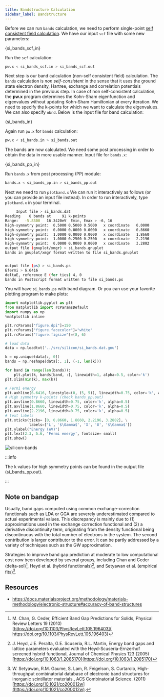 ```yaml
---
title: Bandstructure Calculation
sidebar_label: Bandstructure
---
```


Before we can run `bands` calculation, we need to perform single-point [self
consistent field calculation](scf.mdx). We have our input `scf` file with some
new parameters:


<CodeBlock language="bash" title="src/silicon/si_bands_scf.in" showLineNumbers>{si_bands_scf_in}</CodeBlock>

Run the `scf` calculation:

```bash
pw.x < si_bands_scf.in > si_bands_scf.out
```

Next step is our band calculation (non-self consistent field) calculation. The
`bands` calculation is *non self-consistent* in the sense that it uses the
ground state electron density, Hartree, exchange and correlation potentials
determined in the previous step. In case of non self-consistent calculation, the
**pw.x** program determines the Kohn-Sham eigenfunction and eigenvalues without
updating Kohn-Sham Hamiltonian at every iteration. We need to specify the
k-points for which we want to calculate the eigenvalues. We can also specify
`nbnd`. Below is the input file for band calculation:


<CodeBlock language="bash" title="src/silicon/si_bands.in" showLineNumbers>{si_bands_in}</CodeBlock>

Again run `pw.x` for `bands` calculation:

```bash
pw.x < si_bands.in > si_bands.out
```

The bands are now calculated. We need some post processing in order to obtain
the data in more usable manner. Input file for `bands.x`:


<CodeBlock language="bash" title="src/silicon/si_bands_pp.in" showLineNumbers>{si_bands_pp_in}</CodeBlock>

Run `bands.x` from post processing (PP) module:

```bash
bands.x < si_bands_pp.in > si_bands_pp.out
```

Next we need to run `plotband.x` We can run it interactively as follows (or you
can provide an input file instead). In order to run interactively, type
`plotband.x` in your terminal.

```bash
     Input file > si_bands.dat
Reading    8 bands at     91 k-points
Range:   -5.8300   16.3420eV  Emin, Emax > -6, 16
high-symmetry point:  0.5000 0.5000 0.5000   x coordinate   0.0000
high-symmetry point:  0.0000 0.0000 0.0000   x coordinate   0.8660
high-symmetry point:  1.0000 0.0000 0.0000   x coordinate   1.8660
high-symmetry point:  1.0000 0.2500 0.2500   x coordinate   2.2196
high-symmetry point:  0.0000 0.0000 0.0000   x coordinate   3.2802
output file (gnuplot/xmgr) > si_bands.gnuplot
bands in gnuplot/xmgr format written to file si_bands.gnuplot


output file (ps) > si_bands.ps
Efermi > 6.6416
deltaE, reference E (for tics) 4, 0
bands in PostScript format written to file si_bands.ps
```

You will have `si_bands.ps` with band diagram. Or you can use your favorite
plotting program to make plots:

```python title="notebooks/si-bands.ipynb" showLineNumbers
import matplotlib.pyplot as plt
from matplotlib import rcParamsDefault
import numpy as np
%matplotlib inline

plt.rcParams["figure.dpi"]=150
plt.rcParams["figure.facecolor"]="white"
plt.rcParams["figure.figsize"]=(8, 6)

# load data
data = np.loadtxt('../src/silicon/si_bands.dat.gnu')

k = np.unique(data[:, 0])
bands = np.reshape(data[:, 1], (-1, len(k)))

for band in range(len(bands)):
    plt.plot(k, bands[band, :], linewidth=1, alpha=0.5, color='k')
plt.xlim(min(k), max(k))

# Fermi energy
plt.axhline(6.6416, linestyle=(0, (5, 5)), linewidth=0.75, color='k', alpha=0.5)
# High symmetry k-points (check bands_pp.out)
plt.axvline(0.8660, linewidth=0.75, color='k', alpha=0.5)
plt.axvline(1.8660, linewidth=0.75, color='k', alpha=0.5)
plt.axvline(2.2196, linewidth=0.75, color='k', alpha=0.5)
# text labels
plt.xticks(ticks= [0, 0.8660, 1.8660, 2.2196, 3.2802], \
           labels=['L', '$\Gamma$', 'X', 'U', '$\Gamma$'])
plt.ylabel("Energy (eV)")
plt.text(2.3, 5.6, 'Fermi energy', fontsize= small)
plt.show()
```

<picture>
  <source type="image/webp" srcSet={require("/img/silicon-bands.webp").default} />
  <img src={require("/img/silicon-bands.png").default} alt="silicon-bands" />
</picture>

:::info

The k values for high symmetry points can be found in the output file
(si_bands_pp.out).

:::

## Note on bandgap

Usually, band gaps computed using common exchange-correction functionals such as
LDA or GGA are severely underestimated compared to actual experimental values.
This discrepancy is mainly due to (1) approximations used in the exchange
correction functional and (2) a derivative discontinuity term, originating from
the density functional being discontinuous with the total number of electrons in
the system. The second contribution is larger contributor to the error. It can
be partly addressed by a variety of techniques such as the GW approximation.

Strategies to improve band gap prediction at moderate to low computational cost
now been developed by several groups, including Chan and Ceder (delta-sol)[^1],
Heyd et al. (hybrid functionals)[^2], and Setyawan et al. (empirical fits)[^3].

[^1]: M. Chan, G. Ceder, Efficient Band Gap Predictions for Solids, Physical
Review Letters 19 (2010) [https://doi.org/10.1103/PhysRevLett.105.196403](
https://doi.org/10.1103/PhysRevLett.105.196403)

[^2]: J. Heyd, J.E. Peralta, G.E. Scuseria, R.L. Martin, Energy band gaps and
lattice parameters evaluated with the Heyd-Scuseria-Ernzerhof screened hybrid
functional, Journal of Chemical Physics 123 (2005)
[https://doi.org/10.1063/1.2085170](https://doi.org/10.1063/1.2085170)

[^3]: W. Setyawan, R.M. Gaume, S. Lam, R. Feigelson, S. Curtarolo,
High-throughput combinatorial database of electronic band structures for
inorganic scintillator materials., ACS Combinatorial Science. (2011)
[https://doi.org/10.1021/co200012w](https://doi.org/10.1021/co200012w).

## Resources
- <https://docs.materialsproject.org/methodology/materials-methodology/electronic-structure#accuracy-of-band-structures>
